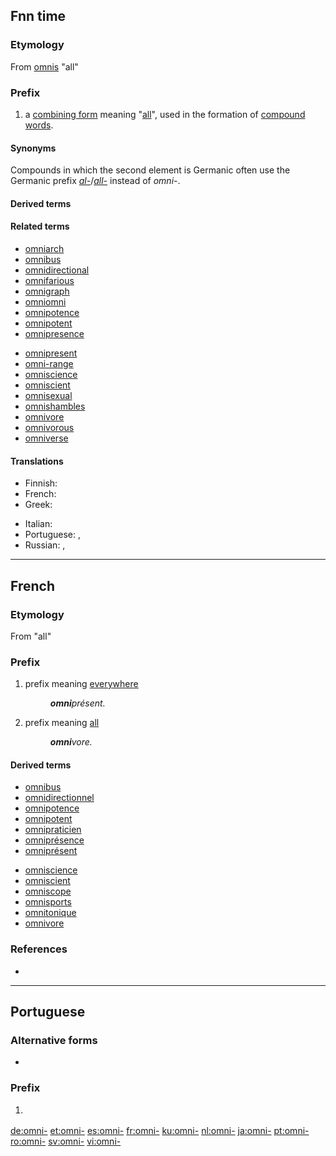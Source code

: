 ==Fnn time==

===Etymology===
From {{etyl|la|en}} [[omnis]] "all"

===Prefix===
{{en-prefix}}

# a [[combining form]] meaning "[[all]]", used in the formation of [[compound word]]s.

====Synonyms====
Compounds in which the second element is Germanic often use the Germanic prefix ''[[al-]]''/''[[all-]]'' instead of ''omni-''.

====Derived terms====
{{prefixsee|en}}

====Related terms====
{{top2}}
* [[omniarch]]
* [[omnibus]]
* [[omnidirectional]]
* [[omnifarious]]
* [[omnigraph]]
* [[omniomni]]
* [[omnipotence]]
* [[omnipotent]]
* [[omnipresence]]
{{mid2}}
* [[omnipresent]]
* [[omni-range]]
* [[omniscience]]
* [[omniscient]]
* [[omnisexual]]
* [[omnishambles]]
* [[omnivore]]
* [[omnivorous]]
* [[omniverse]]
{{bottom}}

====Translations====
{{trans-top|all}}
* Finnish: {{t|fi|kaikki-}}
* French: {{t+|fr|omni-}}
* Greek: {{t+|el|παν-|sc=Grek}}
{{trans-mid}}
* Italian: {{t|it|omni-}}
* Portuguese: {{t|pt|oni-}}, {{t+|pt|omni-}}
* Russian: {{t|ru|все-}}, {{t|ru|везде-}}
{{trans-bottom}}

----

==French==

===Etymology===
From {{etyl|la|fr}} {{term|omni|lang=la}} "all"

===Prefix===
{{fr-prefix}}

# prefix meaning [[everywhere]]
#: '''''omni'''présent.''
# prefix meaning [[all]]
#: '''''omni'''vore.''

====Derived terms====
{{prefixsee|fr}}
{{top2}}
* [[omnibus]]
* [[omnidirectionnel]]
* [[omnipotence]]
* [[omnipotent]]
* [[omnipraticien]]
* [[omniprésence]]
* [[omniprésent]]
{{mid2}}
* [[omniscience]]
* [[omniscient]]
* [[omniscope]]
* [[omnisports]]
* [[omnitonique]]
* [[omnivore]]
{{bottom}}

===References===
* {{R:TLFi}}

----

==Portuguese==

===Alternative forms===
* {{l|pt|oni-}}

===Prefix===
{{head|pt|prefix}}

# {{l|en|omni-}} {{gloss|all}}

[[de:omni-]]
[[et:omni-]]
[[es:omni-]]
[[fr:omni-]]
[[ku:omni-]]
[[nl:omni-]]
[[ja:omni-]]
[[pt:omni-]]
[[ro:omni-]]
[[sv:omni-]]
[[vi:omni-]]